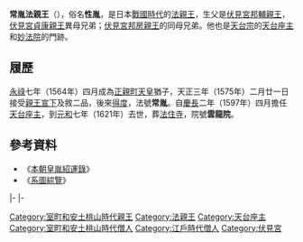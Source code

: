 {{東亞男性歷史人物
|名稱 =常胤法親王
|身份 =日本[[法親王|法親王]]
|國家 =[[日本|大和王朝]]
|時代 =[[戰國時代_(日本)|戰國時代]]、[[江戶時代|江戶時代]]前期
|姓 =（無）
|名 =性胤
|法號 =常胤
|院號 =雲龍院
|封爵 =[[法親王|法親王]]
|出生日期 =[[天文_(後奈良天皇)|天文]]十七年三月（{{birth date|1548|4|17}}）
|逝世日期 =[[元和_(日本)|元和]]七年六月十一（{{Death date and age|1621|7|29|1548|4|17}}）
|父親 =[[伏見宮邦輔親王|伏見宮邦輔親王]]
|母親 =家女房
|猶父 =[[正親町天皇|正親町天皇]]
|同胞兄弟 =[[伏見宮邦房親王|伏見宮邦房親王]]<br>[[守理法親王|守理法親王]]<br>[[尊朝法親王|尊朝法親王]]
|異母兄弟 =某王子<br>[[伏見宮貞康親王|伏見宮貞康親王]]<br>[[最胤法親王|最胤法親王]]<br>[[邦茂王|邦茂王]]<br>[[智曉|智曉]]
|異母姊妹 =某王女
}}
{{Japanese|japanese=常胤法親王|kana=じょういん ほうしんのう|romaji=Jōin Hō shin nō}}
'''常胤法親王'''（{{bd|1548年|4月17日|1621年|7月29日}}），俗名'''性胤'''，是日本[[戰國時代_(日本)|戰國時代]]的[[法親王|法親王]]，生父是[[伏見宮邦輔親王|伏見宮邦輔親王]]，[[伏見宮貞康親王|伏見宮貞康親王]]異母兄弟；[[伏見宮邦房親王|伏見宮邦房親王]]的同母兄弟。他也是[[天台宗|天台宗]]的[[天台座主|天台座主]]和[[妙法院|妙法院]]的門跡。

== 履歷 ==
[[永祿|永祿]]七年（1564年）四月成為[[正親町天皇|正親町天皇]]猶子，天正三年（1575年）二月廿一日接受[[親王宣下|親王宣下]]及敘二品，後來[[得度|得度]]，法號'''常胤'''。自[[慶長|慶長]]二年（1597年）四月擔任[[天台座主|天台座主]]，到[[元和_(日本)|元和]]七年（1621年）去世，葬[[法住寺|法住寺]]，院號'''雲龍院'''。

==參考資料==
*《[[本朝皇胤紹運錄|本朝皇胤紹運錄]]》
*《[[系圖綜覽|系圖綜覽]]》

{{start box|width=auto}}
{{s-rel}}
|-
{{s-before|[[堯尊法親王|堯尊法親王]]}}
{{s-title|[[妙法院|妙法院]]門跡|第34世}}
{{s-after|[[堯然法親王|堯然法親王]]}}
|-
{{s-before|[[尊朝法親王|尊朝法親王]]}}
{{s-title|[[天台座主|天台座主]]|第168世<br>1597年6月6日－1607年1月24日}}
{{s-after|[[最胤法親王|最胤法親王]]}}
{{end box}}

[[Category:室町和安土桃山時代親王|Category:室町和安土桃山時代親王]]
[[Category:法親王|Category:法親王]]
[[Category:天台座主|Category:天台座主]]
[[Category:室町和安土桃山時代僧人|Category:室町和安土桃山時代僧人]]
[[Category:江戶時代僧人|Category:江戶時代僧人]]
[[Category:伏見宮|Category:伏見宮]]
